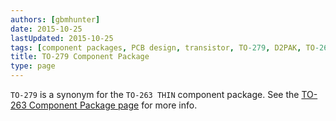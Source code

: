 ```yaml
---
authors: [gbmhunter]
date: 2015-10-25
lastUpdated: 2015-10-25
tags: [component packages, PCB design, transistor, TO-279, D2PAK, TO-263, TO-263 THIN]
title: TO-279 Component Package
type: page
---
```


`TO-279` is a synonym for the `TO-263 THIN` component package. See the [TO-263 Component Package page](/pcb-design/component-packages/to-263-component-package) for more info.
